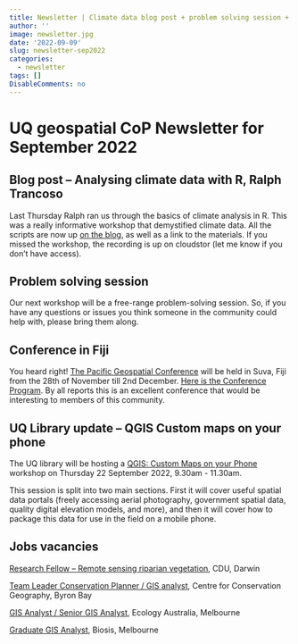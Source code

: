 ```yaml
---
title: Newsletter | Climate data blog post + problem solving session + conference in Fiji + more 
author: ''
image: newsletter.jpg
date: '2022-09-09'
slug: newsletter-sep2022
categories:
  - newsletter
tags: []
DisableComments: no
---
```


# UQ geospatial CoP Newsletter for September 2022

## Blog post -- Analysing climate data with R, Ralph Trancoso

Last Thursday Ralph ran us through the basics of climate analysis in R. This was a really informative workshop that demystified climate data. All the scripts are now up [on the blog](/posts/2022-09-01-analysing-climate-data-with-r/), as well as a link to the materials. If you missed the workshop, the recording is up on cloudstor (let me know if you don't have access).

## Problem solving session

Our next workshop will be a free-range problem-solving session. So, if you have any questions or issues you think someone in the community could help with, please bring them along.

## Conference in Fiji

You heard right! [The Pacific Geospatial Conference](https://foss4g-oceania.us17.list-manage.com/track/click?u=26f3c80da46835144592b59b6&id=68cc00705a&e=39ddba9ecb) will be held in Suva, Fiji from the 28th of November till 2nd December. [Here is the Conference Program](https://foss4g-oceania.us17.list-manage.com/track/click?u=26f3c80da46835144592b59b6&id=ba3c27a111&e=39ddba9ecb). By all reports this is an excellent conference that would be interesting to members of this community.

## UQ Library update -- QGIS Custom maps on your phone

The UQ library will be hosting a [QGIS: Custom Maps on your Phone](https://studenthub.uq.edu.au/students/events/detail/4134599) workshop on Thursday 22 September 2022, 9.30am - 11.30am.

This session is split into two main sections. First it will cover useful spatial data portals (freely accessing aerial photography, government spatial data, quality digital elevation models, and more), and then it will cover how to package this data for use in the field on a mobile phone.

## Jobs vacancies

[Research Fellow -- Remote sensing riparian vegetation](https://cdu.referrals.selectminds.com/jobs/research-fellow-remote-sensing-riparian-vegetation-1492), CDU, Darwin

[Team Leader Conservation Planner / GIS analyst](https://nrmjobs.com.au/jobs/2022/20013798/team-leader-conservation-planner-gis-analyst?back=1), Centre for Conservation Geography, Byron Bay

[GIS Analyst / Senior GIS Analyst](https://nrmjobs.com.au/jobs/2022/20014299/gis-analyst-senior-gis-analyst?back=1), Ecology Australia, Melbourne

[Graduate GIS Analyst](https://nrmjobs.com.au/jobs/2022/20014271/graduate-gis-analyst?back=1), Biosis, Melbourne
